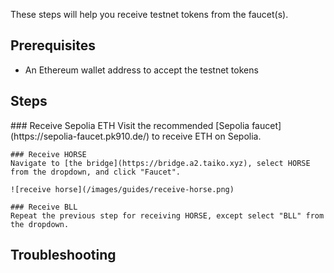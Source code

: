 
These steps will help you receive testnet tokens from the faucet(s).

## Prerequisites

- An Ethereum wallet address to accept the testnet tokens

## Steps

<Steps>
    ### Receive Sepolia ETH
    Visit the recommended [Sepolia faucet](https://sepolia-faucet.pk910.de/) to receive ETH on Sepolia.

    ### Receive HORSE
    Navigate to [the bridge](https://bridge.a2.taiko.xyz), select HORSE from the dropdown, and click "Faucet".

    ![receive horse](/images/guides/receive-horse.png)

    ### Receive BLL
    Repeat the previous step for receiving HORSE, except select "BLL" from the dropdown.
</Steps>

## Troubleshooting
